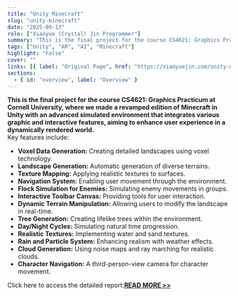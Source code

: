 ```yaml
---
title: "Unity Minecraft"
slug: "unity-minecraft"
date: "2025-09-13"
role: ["Xiaoyue (Crystal) Jin Programmer"]
summary: "This is the final project for the course CS4621: Graphics Practicum at Cornell University, where we made a revamped edition of Minecraft in Unity with an advanced simulated environment that integrates various graphic and interactive features, aiming to enhance user experience in "
tags: ["Unity", "AR", "AI", "Minecraft"]
highlight: "False"
cover: ""
links: [{ label: "Original Page", href: "https://xiaoyuejin.com/unity-minecraft/" }]
sections:
  - { id: "overview", label: "Overview" }
---
```


**This is the final project for the course CS4621: Graphics Practicum at Cornell University, where we made a revamped edition of Minecraft in Unity with an advanced simulated environment that integrates various graphic and interactive features, aiming to enhance user experience in a dynamically rendered world.**  
Key features include:

- **Voxel Data Generation:** Creating detailed landscapes using voxel technology.
- **Landscape Generation:** Automatic generation of diverse terrains.
- **Texture Mapping:** Applying realistic textures to surfaces.
- **Navigation System:** Enabling user movement through the environment.
- **Flock Simulation for Enemies:** Simulating enemy movements in groups.
- **Interactive Toolbar Canvas:** Providing tools for user interaction.
- **Dynamic Terrain Manipulation:** Allowing users to modify the landscape in real-time.
- **Tree Generation:** Creating lifelike trees within the environment.
- **Day/Night Cycles:** Simulating natural time progression.
- **Realistic Textures:** Implementing water and sand textures.
- **Rain and Particle System:** Enhancing realism with weather effects.
- **Cloud Generation:** Using noise maps and ray marching for realistic clouds.
- **Character Navigation:** A third-person-view camera for character movement.

Click here to access the detailed report:**[READ MORE >>](https://assets.nicepagecdn.com/a7c2be37/6110704/files/Writeup.pdf)**
